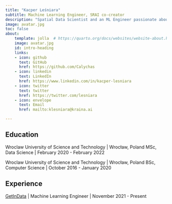 ```yaml
---
title: "Kacper Leśniara"
subtitle: Machine Learning Engineer, SRAI co-creator
description: "Spatial Data Scientist and an ML Engineer passionate about the geospatial domain and an author of highway2vec. Background in Computer and Data Science from the Wrocław University of Science and Technology and a proud member of the KRAINA Lab tackling geospatial problems."
image: avatar.jpg
toc: false
about:
    template: jolla  # https://quarto.org/docs/websites/website-about.html
    image: avatar.jpg
    id: intro-heading
    links:
    - icon: github
      text: GitHub
      href: https://github.com/Calychas
    - icon: linkedin
      text: LinkedIn
      href: https://www.linkedin.com/in/kacper-lesniara
    - icon: twitter
      text: twitter
      href: https://twitter.com/lesniara
    - icon: envelope
      text: Email
      href: mailto:klesniara@kraina.ai

---
```

:::{#intro-heading}

## Education

Wroclaw University of Science and Technology | Wrocław, Poland MSc, Data Science | February 2020 - February 2022

Wroclaw University of Science and Technology | Wrocław, Poland BSc, Computer Science | October 2016 - January 2020

## Experience

[GetInData](https://getindata.com/) | Machine Learning Engineer | November 2021 - Present

:::
